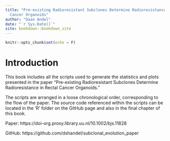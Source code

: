 ```yaml
--- 
title: "Pre-existing Radioresistant Subclones Determine Radioresistance in Rectal
  Cancer Organoids"
author: "Daan Andel"
date: "`r Sys.Date()`"
site: bookdown::bookdown_site
---
```


```r
knitr::opts_chunk$set(echo = F)
```

# Introduction
This book includes all the scripts used to generate the statistics and plots presented in the paper "Pre-existing Radioresistant Subclones Determine Radioresistance in Rectal Cancer Organoids."

The scripts are arranged in a loose chronological order, corresponding to the flow of the paper. The source code referenced within the scripts can be located in the 'R' folder on the GitHub page and also in the final chapter of this book.

Paper: https://doi-org.proxy.library.uu.nl/10.1002/bjs.11828

GitHub: https://github.com/dshandel/subclonal_evolution_paper

